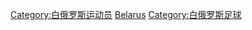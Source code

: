 {{Commonscat|Association football players from Belarus}}

[[Category:白俄罗斯运动员|Category:白俄罗斯运动员]]
[[Category:各国足球运动员|Belarus]]
[[Category:白俄罗斯足球|Category:白俄罗斯足球]]